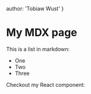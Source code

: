   author: 'Tobiaw Wust'
}

# My MDX page

This is a list in markdown:

- One
- Two
- Three

Checkout my React component:
